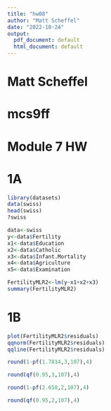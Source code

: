 ```yaml
---
title: "hw08"
author: "Matt Scheffel"
date: "2022-10-24"
output:
  pdf_document: default
  html_document: default
---
```


# Matt Scheffel
# mcs9ff
# Module 7 HW

# 1A

```r
library(datasets)
data(swiss)
head(swiss)
?swiss
```

```r
data<-swiss
y<-data$Fertility
x1<-data$Education
x2<-data$Catholic
x3<-data$Infant.Mortality
x4<-data$Agriculture
x5<-data$Examination

FertilityMLR2<-lm(y~x1+x2+x3)
summary(FertilityMLR2)
```

# 1B

```r
plot(FertilityMLR2$residuals)
qqnorm(FertilityMLR2$residuals)
qqline(FertilityMLR2$residuals)
```

```r
round(1-pf(1.7814,3,107),4)
```

```r
round(qf(0.95,3,107),4)
```

```r
round(1-pf(2.658,2,107),4)
```

```r
round(qf(0.95,2,107),4)
```

